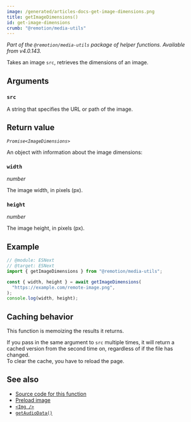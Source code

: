 ```yaml
---
image: /generated/articles-docs-get-image-dimensions.png
title: getImageDimensions()
id: get-image-dimensions
crumb: "@remotion/media-utils"
---
```


_Part of the `@remotion/media-utils` package of helper functions. Available from v4.0.143._

Takes an image `src`, retrieves the dimensions of an image.

## Arguments

### `src`

A string that specifies the URL or path of the image.

## Return value

_`Promise<ImageDimensions>`_

An object with information about the image dimensions:

### `width`

_number_

The image width, in pixels (px).

### `height`

_number_

The image height, in pixels (px).

## Example

```ts twoslash
// @module: ESNext
// @target: ESNext
import { getImageDimensions } from "@remotion/media-utils";

const { width, height } = await getImageDimensions(
  "https://example.com/remote-image.png",
);
console.log(width, height);
```

## Caching behavior

This function is memoizing the results it returns.

If you pass in the same argument to `src` multiple times, it will return a cached version from the second time on, regardless of if the file has changed.  
To clear the cache, you have to reload the page.

## See also

- [Source code for this function](https://github.com/remotion-dev/remotion/blob/main/packages/media-utils/src/get-image-dimensions.ts)
- [Preload image](/docs/preload/preload-image)
- [`<Img />`](/docs/img)
- [`getAudioData()`](/docs/get-audio-data)
